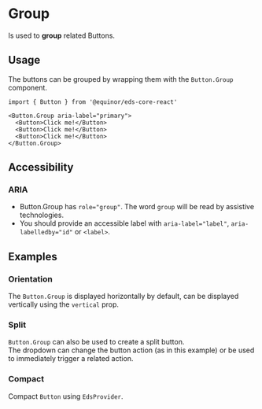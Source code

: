 
# Group

Is used to **group** related Buttons.

<Links
ariaUrl="https://w3c.github.io/aria/#group"
sourceUrl="https://github.com/equinor/design-system/blob/develop/packages/eds-core-react/src/components/Button/ButtonGroup"
npmUrl="https://www.npmjs.com/package/@equinor/eds-core-react/"
/>

<Primary />
<Controls />

## Usage

The buttons can be grouped by wrapping them with the `Button.Group` component.

```tsx
import { Button } from '@equinor/eds-core-react'

<Button.Group aria-label="primary">
  <Button>Click me!</Button>
  <Button>Click me!</Button>
  <Button>Click me!</Button>
</Button.Group>
```

## Accessibility

### ARIA
<ul>
  <li>Button.Group has <code>role="group"</code>. The word <code>group</code> will be read by assistive technologies.</li>
  <li>You should provide an accessible label with <code>aria-label="label"</code>, <code>aria-labelledby="id"</code> or <code>&lt;label&gt;</code>.</li>
</ul>

## Examples

### Orientation
The `Button.Group` is displayed horizontally by default, can be displayed vertically using the `vertical` prop.

<Canvas of={ComponentStories.Horizontal} />

### Split
`Button.Group` can also be used to create a split button. <br />
The dropdown can change the button action (as in this example) or be used to immediately trigger a related action.

<Canvas of={ComponentStories.Split} />

### Compact
Compact `Button` using `EdsProvider`.

<Canvas of={ComponentStories.Compact} />
